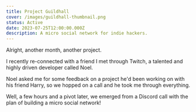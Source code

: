 ```yaml
---
title: Project Guildhall
cover: /images/guildhall-thumbnail.png
status: Active
date: 2023-07-25T12:00:00.000Z
description: A micro social network for indie hackers.
---
```


Alright, another month, another project.

I recently re-connected with a friend I met through Twitch, a talented and highly driven developer called Noel.

Noel asked me for some feedback on a project he'd been working on with his friend Harry, so we hopped on a call and he took me through everything.

Well, a few hours and a pivot later, we emerged from a Discord call with the plan of building a micro social network!
